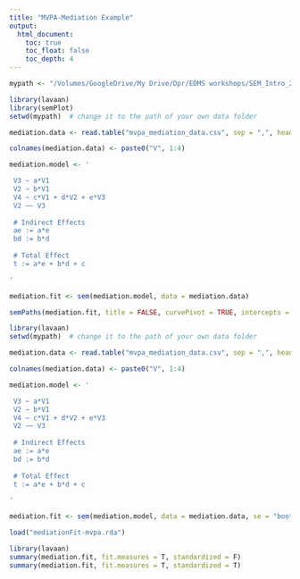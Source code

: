 ```yaml
---
title: "MVPA-Mediation Example"
output:
  html_document:
    toc: true
    toc_float: false
    toc_depth: 4
---
```


```r
mypath <- "/Volumes/GoogleDrive/My Drive/Dpr/EDMS workshops/SEM_Intro_2022/2b. Path Analysis Extensions/2b.Examples"
```

```r
library(lavaan)
library(semPlot)
setwd(mypath)  # change it to the path of your own data folder

mediation.data <- read.table("mvpa_mediation_data.csv", sep = ",", header = F)

colnames(mediation.data) <- paste0("V", 1:4)

mediation.model <- '

 V3 ~ a*V1
 V2 ~ b*V1
 V4 ~ c*V1 + d*V2 + e*V3
 V2 ~~ V3
 
 # Indirect Effects
 ae := a*e
 bd := b*d
 
 # Total Effect
 t := a*e + b*d + c

'

mediation.fit <- sem(mediation.model, data = mediation.data)

semPaths(mediation.fit, title = FALSE, curvePivot = TRUE, intercepts = F, optimizeLatRes = T)

```



```r
library(lavaan)
setwd(mypath)  # change it to the path of your own data folder

mediation.data <- read.table("mvpa_mediation_data.csv", sep = ",", header = F)

colnames(mediation.data) <- paste0("V", 1:4)

mediation.model <- '

 V3 ~ a*V1
 V2 ~ b*V1
 V4 ~ c*V1 + d*V2 + e*V3
 V2 ~~ V3
 
 # Indirect Effects
 ae := a*e
 bd := b*d
 
 # Total Effect
 t := a*e + b*d + c

'

mediation.fit <- sem(mediation.model, data = mediation.data, se = "bootstrap")

```


```r
load("mediationFit-mvpa.rda")

```

```r
library(lavaan)
summary(mediation.fit, fit.measures = T, standardized = F)
summary(mediation.fit, fit.measures = T, standardized = T)
```


<div class="tocify-extend-page" data-unique="tocify-extend-page" style="height: 0;"></div>
